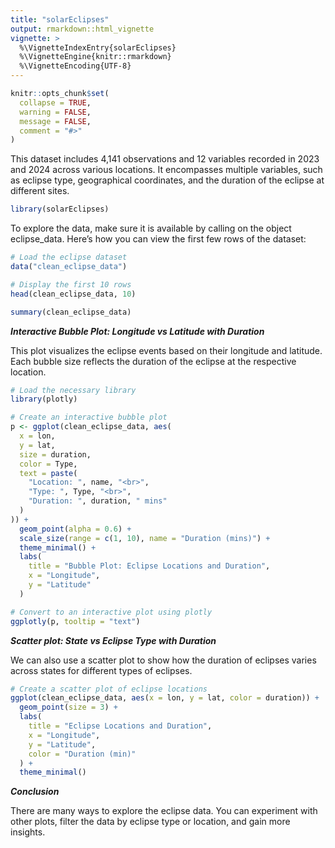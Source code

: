```yaml
---
title: "solarEclipses"
output: rmarkdown::html_vignette
vignette: >
  %\VignetteIndexEntry{solarEclipses}
  %\VignetteEngine{knitr::rmarkdown}
  %\VignetteEncoding{UTF-8}
---
```


```r
knitr::opts_chunk$set(
  collapse = TRUE,
  warning = FALSE,
  message = FALSE,
  comment = "#>"
)
```

This dataset includes 4,141 observations and 12 variables recorded in 2023 and 2024 across various locations. It encompasses multiple variables, such as eclipse type, geographical coordinates, and the duration of the eclipse at different sites.


```r
library(solarEclipses)
```

To explore the data, make sure it is available by calling on the object eclipse_data. Here's how you can view the first few rows of the dataset:
```r
# Load the eclipse dataset
data("clean_eclipse_data")

# Display the first 10 rows
head(clean_eclipse_data, 10)

summary(clean_eclipse_data)
```

***Interactive Bubble Plot: Longitude vs Latitude with Duration***

This plot visualizes the eclipse events based on their longitude and latitude. Each bubble size reflects the duration of the eclipse at the respective location.


```r
# Load the necessary library
library(plotly)

# Create an interactive bubble plot
p <- ggplot(clean_eclipse_data, aes(
  x = lon,
  y = lat,
  size = duration,
  color = Type,
  text = paste(
    "Location: ", name, "<br>",
    "Type: ", Type, "<br>",
    "Duration: ", duration, " mins"
  )
)) +
  geom_point(alpha = 0.6) +
  scale_size(range = c(1, 10), name = "Duration (mins)") +
  theme_minimal() +
  labs(
    title = "Bubble Plot: Eclipse Locations and Duration",
    x = "Longitude",
    y = "Latitude"
  )

# Convert to an interactive plot using plotly
ggplotly(p, tooltip = "text")

```

***Scatter plot: State vs Eclipse Type with Duration***

We can also use a scatter plot to show how the duration of eclipses varies across states for different types of eclipses.
```r
# Create a scatter plot of eclipse locations
ggplot(clean_eclipse_data, aes(x = lon, y = lat, color = duration)) +
  geom_point(size = 3) +
  labs(
    title = "Eclipse Locations and Duration",
    x = "Longitude",
    y = "Latitude",
    color = "Duration (min)"
  ) +
  theme_minimal()
```


***Conclusion***

There are many ways to explore the eclipse data. You can experiment with other plots, filter the data by eclipse type or location, and gain more insights.
